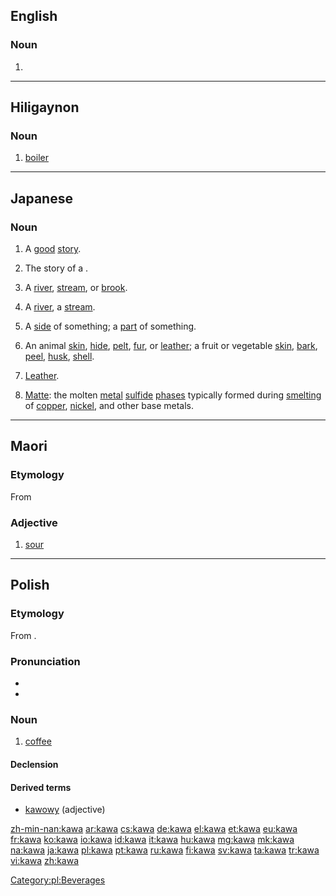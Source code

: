 {{also|kava}}
==English==

===Noun===
{{en-noun|-}}

# {{alternative form of|kava}}

----

==Hiligaynon==

===Noun===
{{hil-noun|káwà}}

# [[boiler]]

----

==Japanese==

===Noun===
{{ja-noun|r|hira=かわ}}

# {{ja-def|佳話}} A [[good]] [[story]].
# {{ja-def|歌話}} The story of a {{term|lang=ja|和歌|tr=waka||traditional Japanese ''waka'' poem}}.
# {{ja-def|川}} A [[river]], [[stream]], or [[brook]].
# {{ja-def|河}} A [[river]], a [[stream]].
# {{ja-def|側}} A [[side]] of something; a [[part]] of something.
# {{ja-def|皮}} An animal [[skin]], [[hide]], [[pelt]], [[fur]], or [[leather]]; a fruit or vegetable [[skin]], [[bark]], [[peel]], [[husk]], [[shell]].
#{{ja-def|革}} [[leather|Leather]].
# {{ja-def|鈹}} [[matte|Matte]]: the molten [[metal]] [[sulfide]] [[phase]]s typically formed during [[smelt]]ing of [[copper]], [[nickel]], and other base metals.

----

==Maori==
===Etymology===
From {{proto|Polynesian|kawa|lang=mi}}

===Adjective===
{{head|mi|adjective}}

# [[sour]]

----

==Polish==

===Etymology===
From {{etyl|tr|pl}} {{term|kahve|lang=tr}}.

===Pronunciation===
* {{audio|Pl-kawa.ogg|audio}}
* {{IPA|[ˈkava]|lang=pl}}

===Noun===
{{pl-noun|f}}

# [[coffee]]

====Declension====
{{pl-decl-noun
|kawa|kawy
|kawy|kaw
|kawie|kawom
|kawę|kawy
|kawą|kawami
|kawie|kawach
|kawo|kawy
}}

====Derived terms====
* [[kawowy]] (adjective)

[[Category:pl:Beverages]]

[[zh-min-nan:kawa]]
[[ar:kawa]]
[[cs:kawa]]
[[de:kawa]]
[[el:kawa]]
[[et:kawa]]
[[eu:kawa]]
[[fr:kawa]]
[[ko:kawa]]
[[io:kawa]]
[[id:kawa]]
[[it:kawa]]
[[hu:kawa]]
[[mg:kawa]]
[[mk:kawa]]
[[na:kawa]]
[[ja:kawa]]
[[pl:kawa]]
[[pt:kawa]]
[[ru:kawa]]
[[fi:kawa]]
[[sv:kawa]]
[[ta:kawa]]
[[tr:kawa]]
[[vi:kawa]]
[[zh:kawa]]